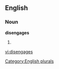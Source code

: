 ==English==

===Noun===
'''disengages'''

# {{plural of|[[disengage]]}}

[[Category:English plurals]]

[[vi:disengages]]